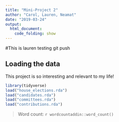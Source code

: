 ```yaml
---
title: "Mini-Project 2"
author: "Carol, Lauren, Neamat"
date: "2019-03-24"
output: 
  html_document:
    code_folding: show
---
```

#This is lauren testing git push

## Loading the data

This project is so interesting and relevant to my life!

```r
library(tidyverse)
load("house_elections.rda")
load("candidates.rda")
load("committees.rda")
load("contributions.rda")
```

> Word count: `r wordcountaddin::word_count()`